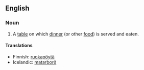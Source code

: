 ==English==

===Noun===
{{en-noun|sg=[[dinner]] [[table]]}}

# A [[table]] on which [[dinner]] (or other [[food]]) is served and eaten.

====Translations====
{{trans-top|a table on which dinner is served and eaten}}
*Finnish: [[ruokapöytä]]
*Icelandic: [[matarborð]] {{n}}
{{trans-mid}}
{{trans-bottom}}